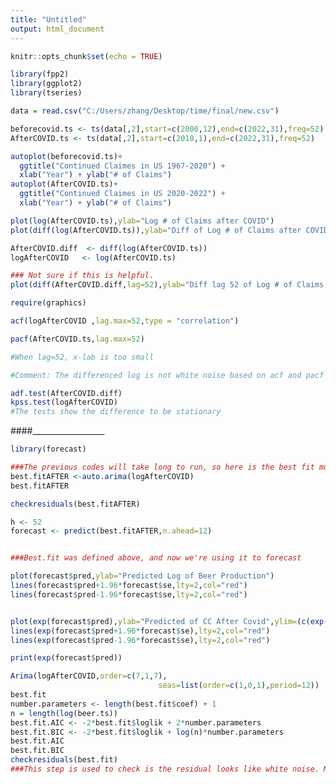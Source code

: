 ---
title: "Untitled"
output: html_document
---

```{r setup, include=FALSE}
knitr::opts_chunk$set(echo = TRUE)
```

```{r}
library(fpp2)
library(ggplot2)
library(tseries)
```


```{r}
data = read.csv("C:/Users/zhang/Desktop/time/final/new.csv")

beforecovid.ts <- ts(data[,2],start=c(2000,12),end=c(2022,31),freq=52)
AfterCOVID.ts <- ts(data[,2],start=c(2010,1),end=c(2022,31),freq=52)
```


```{r}
autoplot(beforecovid.ts)+
  ggtitle("Continued Claimes in US 1967-2020") +
  xlab("Year") + ylab("# of Claims") 
autoplot(AfterCOVID.ts)+
  ggtitle("Continued Claimes in US 2020-2022") +
  xlab("Year") + ylab("# of Claims") 
```


```{r}
plot(log(AfterCOVID.ts),ylab="Log # of Claims after COVID")
plot(diff(log(AfterCOVID.ts)),ylab="Diff of Log # of Claims after COVID")

AfterCOVID.diff  <- diff(log(AfterCOVID.ts))
logAfterCOVID   <- log(AfterCOVID.ts)

### Not sure if this is helpful. 
plot(diff(AfterCOVID.diff,lag=52),ylab="Diff lag 52 of Log # of Claims after COVID")
```


```{r}
require(graphics)

acf(logAfterCOVID ,lag.max=52,type = "correlation")

pacf(AfterCOVID.ts,lag.max=52)

#When lag=52, x-lab is too small

#Comment: The differenced log is not white noise based on acf and pacf graphs
```

```{r}
adf.test(AfterCOVID.diff)
kpss.test(logAfterCOVID)
#The tests show the difference to be stationary
```

####__________________



```{r}
library(forecast)

###The previous codes will take long to run, so here is the best fit model given. c(7,1,7) & c(1,0,1)
best.fitAFTER <-auto.arima(logAfterCOVID) 
best.fitAFTER

checkresiduals(best.fitAFTER)

```


```{r}
h <- 52
forecast <- predict(best.fitAFTER,n.ahead=12)


###Best.fit was defined above, and now we're using it to forecast

plot(forecast$pred,ylab="Predicted Log of Beer Production")
lines(forecast$pred+1.96*forecast$se,lty=2,col="red")
lines(forecast$pred-1.96*forecast$se,lty=2,col="red")


plot(exp(forecast$pred),ylab="Predicted of CC After Covid",ylim=(c(exp(14.2),exp(14.9))))
lines(exp(forecast$pred+1.96*forecast$se),lty=2,col="red")
lines(exp(forecast$pred-1.96*forecast$se),lty=2,col="red")

print(exp(forecast$pred))
```


```{r}

Arima(logAfterCOVID,order=c(7,1,7),
                                 seas=list(order=c(1,0,1),period=12))
best.fit
number.parameters <- length(best.fit$coef) + 1
n = length(log(beer.ts))
best.fit.AIC <- -2*best.fit$loglik + 2*number.parameters
best.fit.BIC <- -2*best.fit$loglik + log(n)*number.parameters
best.fit.AIC
best.fit.BIC
checkresiduals(best.fit)
###This step is used to check is the residual looks like white noise. Mean 0 and 95% within the critical values range. 
```
